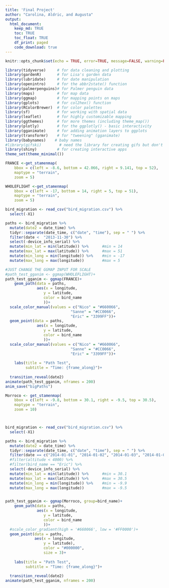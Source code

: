 ```yaml
---
title: 'Final Project'
author: "Carolina, Aldric, and Augusta"
output: 
  html_document:
    keep_md: TRUE
    toc: TRUE
    toc_float: TRUE
    df_print: paged
    code_download: true
---
```


```r
knitr::opts_chunk$set(echo = TRUE, error=TRUE, message=FALSE, warning=FALSE)
```

```r
library(tidyverse)     # for data cleaning and plotting
library(gardenR)       # for Lisa's garden data
library(lubridate)     # for date manipulation
library(openintro)     # for the abbr2state() function
library(palmerpenguins)# for Palmer penguin data
library(maps)          # for map data
library(ggmap)         # for mapping points on maps
library(gplots)        # for col2hex() function
library(RColorBrewer)  # for color palettes
library(sf)            # for working with spatial data
library(leaflet)       # for highly customizable mapping
library(ggthemes)      # for more themes (including theme_map())
library(plotly)        # for the ggplotly() - basic interactivity
library(gganimate)     # for adding animation layers to ggplots
library(transformr)    # for "tweening" (gganimate)
library(babynames)    # baby names
#library(gifski)        # need the library for creating gifs but don't need to load each time
library(shiny)         # for creating interactive apps
theme_set(theme_minimal())
```

```r
FRANCE <-get_stamenmap(
    bbox = c(left = -8.6, bottom = 42.066, right = 9.141, top = 52),
    maptype = "terrain",
    zoom = 5)
```

```r
WHOLEFLIGHT <-get_stamenmap(
    bbox = c(left = -17, bottom = 14, right = 5, top = 51),
    maptype = "terrain",
    zoom = 5)
```

```r
bird_migration <- read_csv("bird_migration.csv") %>% 
  select(-X1) 

paths <- bird_migration %>% 
  mutate(date2 = date_time) %>% 
  tidyr::separate(date_time, c("date", "time"), sep = " ") %>% 
  filter(date <  "2013-11-30") %>% 
  select(-device_info_serial) %>% 
  mutate(min_lat = min(latitude)) %>%      #min = 14
  mutate(max_lat = max(latitude)) %>%      #max = 51
  mutate(min_long = min(longitude)) %>%    #min = -17
  mutate(max_long = max(longitude))        #max = 5

#JUST CHANGE THE GGMAP INPUT FOR SCALE
#path_test_gganim <- ggmap(WHOLEFLIGHT)+
path_test_gganim <- ggmap(FRANCE)+
    geom_path(data = paths,
              aes(x = longitude,
                 y = latitude,
                 color = bird_name
                 ))+
  scale_color_manual(values = c("Nico" = "#660066",
                             "Sanne" = "#CC0066",
                             "Eric" = "3399FF"))+
  geom_point(data = paths,
              aes(x = longitude,
                 y = latitude,
                 color = bird_name
                 ))+
  scale_color_manual(values = c("Nico" = "#660066",
                             "Sanne" = "#CC0066",
                             "Eric" = "3399FF"))+
  
    labs(title = "Path Test",
         subtitle = "Time: {frame_along}")+
  
  transition_reveal(date2)
animate(path_test_gganim, nframes = 200)
anim_save("bigPaths")
```

```r

Morroco <- get_stamenmap(
    bbox = c(left = -9.8, bottom = 30.1, right = -9.5, top = 30.5),
    maptype = "terrain",
    zoom = 10)



bird_migration <- read_csv("bird_migration.csv") %>% 
  select(-X1) 

paths <- bird_migration %>% 
  mutate(date2 = date_time) %>% 
  tidyr::separate(date_time, c("date", "time"), sep = " ") %>% 
  filter(date == c("2014-01-01", "2014-01-02", "2014-01-03", "2014-01-04", "2014-01-05", "2014-01-06", "2014-01-07")) %>% 
  #filter(altitude < 4000) %>% 
  #filter(bird_name == "Eric") %>% 
  select(-device_info_serial) %>% 
  mutate(min_lat = min(latitude)) %>%      #min = 30.1
  mutate(max_lat = max(latitude)) %>%      #max = 30.5
  mutate(min_long = min(longitude)) %>%    #min = -9.9
  mutate(max_long = max(longitude))        #max = -9.5


path_test_gganim <- ggmap(Morroco, group=bird_name)+
    geom_path(data = paths,
              aes(x = longitude,
                 y = latitude,
                 color = bird_name
                 ))+
  #scale_color_gradient(high = '#660066', low = '#FF0000')+
  geom_point(data = paths,
             aes(x = longitude,
                 y = latitude),
                 color = "#000000",
                 size = 3)+
  
    labs(title = "Path Test",
         subtitle = "Time: {frame_along}")+
  
  transition_reveal(date2)
animate(path_test_gganim, nframes = 200)
```


